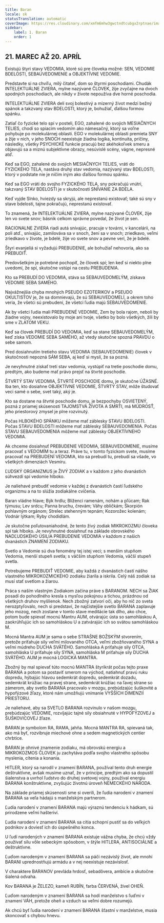 ```yaml
---
title: Baran
locale: sk
statusTranslation: automatic
coverImage: https://res.cloudinary.com/xmfm6mhw3gwctndtcubgx2rptnae/image/upload/v1741354450/small_cover_tratado_esoterico_de_astrologia_hermetica_6210a35442.webp
sidebar:
    label: 1. Baran
    order: 1
---
```

## 21. MAREC AŽ 20. APRÍL

Existujú štyri stavy VEDOMIA, ktoré sú pre človeka možné: SEN, VEDOMIE BDELOSTI, SEBAUVEDOMENIE a OBJEKTÍVNE VEDOMIE.

Predstavte si na chvíľu, milý čitateľ, dom so štyrmi poschodiami. Chudák INTELEKTUÁLNE ZVIERA, mylne nazývané ČLOVEK, žije zvyčajne na dvoch spodných poschodiach, ale nikdy v živote nepoužíva dve horné poschodia.

INTELEKTUÁLNE ZVIERA delí svoj bolestivý a mizerný život medzi bežný spánok a takzvaný stav BDELOSTI, ktorý je, bohužiaľ, ďalšou formou spánku.

Zatiaľ čo fyzické telo spí v posteli, EGO, zahalené do svojich MESIAČNYCH TELIES, chodí so spiacim vedomím ako námesačný, ktorý sa voľne pohybuje po molekulárnej oblasti. EGO v molekulárnej oblasti premieta SNY a žije v nich, v jeho SNOCH neexistuje žiadna logika, kontinuita, príčiny, následky, všetky PSYCHICKÉ funkcie pracujú bez akéhokoľvek smeru a objavujú sa a miznú subjektívne obrazy, nesúvislé scény, vágne, nepresné atď.

Keď sa EGO, zahalené do svojich MESIAČNYCH TELIES, vráti do FYZICKÉHO TELA, nastáva druhý stav vedomia, nazývaný stav BDELOSTI, ktorý v podstate nie je ničím iným ako ďalšou formou spánku.

Keď sa EGO vráti do svojho FYZICKÉHO TELA, sny pokračujú vnútri, takzvaný STAV BDELOSTI je v skutočnosti SNÍVANIE ZA BDELA.

Keď vyjde Slnko, hviezdy sa skryjú, ale neprestanú existovať; také sú sny v stave bdelosti, tajne pokračujú, neprestanú existovať.

To znamená, že INTELEKTUÁLNE ZVIERA, mylne nazývané ČLOVEK, žije len vo svete snov; básnik celkom správne povedal, že život je sen.

RACIONALNE ZVIERA riadi autá snívajúc, pracuje v továrni, v kancelárii, na poli atď., snívajúc, zamilováva sa v snoch, žení sa v snoch; zriedkavo, veľmi zriedkavo v živote, je bdelé, žije vo svete snov a pevne verí, že je bdelé.

Štyri evanjeliá si vyžadujú PREBUDENIE, ale bohužiaľ nehovoria, ako sa PREBUDIŤ.

Predovšetkým je potrebné pochopiť, že človek spí; len keď si niekto plne uvedomí, že spí, skutočne vstúpi na cestu PREBUDENIA.

Kto sa PREBUDÍ DO VEDOMIA, stáva sa SEBAUVEDOMELÝM, získava VEDOMIE SEBA SAMÉHO.

Najvážnejšia chyba mnohých PSEUDO EZOTERIKOV a PSEUDO OKULTISTOV je, že sa domnievajú, že sú SEBAUVEDOMELÍ, a okrem toho veria, že všetci sú prebudení, že všetci ľudia majú SEBAUVEDOMENIE.

Ak by všetci ľudia mali PREBUDENÉ VEDOMIE, Zem by bola rajom, neboli by žiadne vojny, neexistovalo by moje ani tvoje, všetko by bolo všetkých, žili by sme v ZLATOM VEKU.

Keď sa človek PREBUDÍ DO VEDOMIA, keď sa stane SEBAUVEDOMELÝM, keď získa VEDOMIE SEBA SAMÉHO, až vtedy skutočne spozná PRAVDU o sebe samom.

Pred dosiahnutím tretieho stavu VEDOMIA (SEBAUVEDOMENIE) človek v skutočnosti nepozná SÁM SEBA, aj keď si myslí, že sa pozná.

Je nevyhnutné získať tretí stav vedomia, vystúpiť na tretie poschodie domu, predtým, ako budeme mať právo prejsť na štvrté poschodie.

ŠTVRTÝ STAV VEDOMIA, ŠTVRTÉ POSCHODIE domu, je skutočne ÚŽASNÉ. Iba ten, kto dosiahne OBJEKTÍVNE VEDOMIE, ŠTVRTÝ STAV, môže študovať veci samé o sebe, svet taký, aký je.

Kto sa dostane na štvrté poschodie domu, je bezpochyby OSVIETENÝ, pozná z priamej skúsenosti TAJOMSTVÁ ŽIVOTA A SMRTI, má MÚDROSŤ, jeho priestorový zmysel je plne rozvinutý.

Počas HLBOKÉHO SPÁNKU môžeme mať záblesky STAVU BDELOSTI. Počas STAVU BDELOSTI môžeme mať záblesky SEBAUVEDOMENIA. Počas STAVU SEBAUVEDOMENIA môžeme mať záblesky OBJEKTÍVNEHO VEDOMIA.

Ak chceme dosiahnuť PREBUDENIE VEDOMIA, SEBAUVEDOMENIE, musíme pracovať s VEDOMÍM tu a teraz. Práve tu, v tomto fyzickom svete, musíme pracovať na PREBUDENÍ VEDOMIA, kto sa prebudí tu, prebudí sa všade, vo všetkých dimenziách Vesmíru.

ĽUDSKÝ ORGANIZMUS je ŽIVÝ ZODIAK a v každom z jeho dvanástich súhvezdí spí vedomie hlboko.

Je naliehavé prebudiť vedomie v každej z dvanástich častí ľudského organizmu a na to slúžia zodiakálne cvičenia.

Baran vládne hlave; Býk hrdlu; Blíženci ramenám, nohám a pľúcam; Rak týmusu; Lev srdcu; Panna bruchu, črevám; Váhy obličkám; Škorpión pohlavným orgánom; Strelec stehenným tepnám; Kozorožec kolenám; Vodnár lýtkam; Ryby chodidlám.

Je skutočne poľutovaniahodné, že tento živý zodiak MIKROKOZMU človeka spí tak hlboko. Je nevyhnutné dosiahnuť na základe obrovského NADĽUDSKÉHO ÚSILIA PREBUDENIE VEDOMIA v každom z našich dvanástich ZNAMENÍ ZODIAKU.

Svetlo a Vedomie sú dva fenomény tej istej veci; s menším stupňom Vedomia, menší stupeň svetla; s väčším stupňom Vedomia, väčší stupeň svetla.

Potrebujeme PREBUDIŤ VEDOMIE, aby každá z dvanástich častí nášho vlastného MIKROKOZMICKÉHO zodiaku žiarila a iskrila. Celý náš zodiak sa musí stať svetlom a žiarou.

Práca s naším vlastným Zodiakom začína práve s BARANOM. NECH sa ŽIAK posadí do pohodlného kresla s mysľou pokojnou a tichou, prázdnou od všetkých druhov myšlienok. Nech zbožný zatvorí oči, aby ho nič zo sveta nerozptyľovalo, nech si predstaví, že najčistejšie svetlo BARANA zaplavuje jeho mozog, nech zostane v tomto stave meditácie tak dlho, ako chce, potom bude spievať mocnú Mantru AUM, otvárajúc ústa so samohláskou A, zaokrúhľujúc ich so samohláskou U a zatvárajúc ich so svätou samohláskou M.

Mocná Mantra AUM je sama o sebe STRAŠNE BOŽSKÝM stvorením, pretože priťahuje sily veľmi milovaného OTCA, veľmi zbožňovaného SYNA a veľmi múdreho DUCHA SVÄTÉHO. Samohláska A priťahuje sily OTCA, samohláska U priťahuje sily SYNA, samohláska M priťahuje sily DUCHA SVÄTÉHO. AUM je mocná LOGICKÁ MANTRA.

Zbožný by mal spievať túto mocnú MANTRA štyrikrát počas tejto praxe BARANA a potom sa postaviť smerom na východ, natiahnuť pravú ruku dopredu, hýbajúc hlavou sedemkrát dopredu, sedemkrát dozadu, sedemkrát krúžiac na pravej strane, sedemkrát krúžiac na ľavej strane so zámerom, aby svetlo BARANA pracovalo v mozgu, prebúdzajúc šuškovité a hypofýzové žľazy, ktoré nám umožňujú vnímanie VYŠŠÍCH DIMENZIÍ PRIESTORU.

Je naliehavé, aby sa SVETLO BARANA rozvinulo v našom mozgu, prebúdzajúc VEDOMIE, rozvíjajúc tajné sily obsiahnuté v HYPOFÝZOVEJ a ŠUŠKOVICOVEJ žľaze.

BARAN je symbolom RA, RAMA, jahňa. Mocná MANTRA RA, spievaná tak, ako má byť, rozvibruje miechové ohne a sedem magnetických centier chrbtice.

BARAN je ohnivé znamenie zodiaku, má obrovskú energiu a MIKROKOZMOS ČLOVEK ju zachytáva podľa svojho vlastného spôsobu myslenia, cítenia a konania.

HITLER, ktorý sa narodil v znamení BARANA, používal tento druh energie deštruktívne, avšak musíme uznať, že v princípe, predtým ako sa dopustil šialenstva a uvrhol ľudstvo do druhej svetovej vojny, používal energiu BARANA konštruktívne, zvyšujúc životnú úroveň NEMECKÉHO NÁRODA.

Na základe priamej skúsenosti sme si overili, že ľudia narodení v znamení BARANA sa veľa hádajú s manželským partnerom.

Ľudia narodení v znamení BARANA majú výraznú tendenciu k hádkam, sú prirodzene veľmi hašteriví.

Ľudia narodení v znamení BARANA sa cítia schopní pustiť sa do veľkých podnikov a doviesť ich do úspešného konca.

U ľudí narodených v znamení BARANA existuje vážna chyba, že chcú vždy používať silu vôle sebeckým spôsobom, v štýle HITLERA, ANTISOCIÁLNE a deštruktívne.

Ľuďom narodeným v znamení BARANA sa páči nezávislý život, ale mnohí BARANI uprednostňujú armádu a v nej neexistuje nezávislosť.

V charaktere BARANOV prevláda hrdosť, sebadôvera, ambície a skutočne šialená odvaha.

Kov BARANA je ŽELEZO, kameň RUBÍN, farba ČERVENÁ, živel OHEŇ.

Ľuďom narodeným v znamení BARANA sa hodí manželstvo s ľuďmi v znamení VÁH, pretože oheň a vzduch sa veľmi dobre rozumejú.

Ak chcú byť ľudia narodení v znamení BARANA šťastní v manželstve, musia skoncovať s chybou hnevu.

